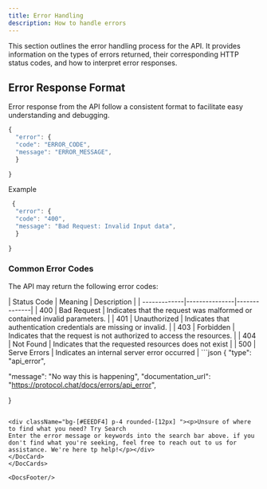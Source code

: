 ```yaml
---
title: Error Handling
description: How to handle errors
---
```


This section outlines the error handling process for the API. It provides information on the types of errors  returned, their corresponding HTTP status codes, and how to interpret error responses.

## Error Response Format
Error response from the API follow a consistent format to facilitate easy understanding and debugging.


```js
{
  "error": {
  "code": "ERROR_CODE",
  "message": "ERROR_MESSAGE",
  }
 
}
```
 Example

```js
 {
  "error": {
  "code": "400",
  "message": "Bad Request: Invalid Input data",
  }
 
}
```

### Common Error Codes

The API may return the following error codes:

<DocCards>
<DocCard>
| Status Code     | Meaning    | Description     |
| -------------|---------------|--------------|
| 400    | Bad Request   | Indicates that the request was malformed or contained invalid parameters.     |
| 401     | Unauthorized     | Indicates that authentication credentials are missing or invalid.     |
| 403     | Forbidden    | Indicates that the request is not authorized to access the resources.     |
| 404     | Not Found    | Indicates that the requested resources does not exist     |
| 500     | Serve Errors    | Indicates an internal server error occurred     |
</DocCard>
<DocCard>
```json
{
  "type": "api_error",
  
"message": "No way this is happening",
  "documentation_url": "https://protocol.chat/docs/errors/api_error",
  
}

```

<div className="bg-[#EEEDF4] p-4 rounded-[12px] "><p>Unsure of where to find what you need? Try Search 
Enter the error message or keywords into the search bar above. if you don't find what you're seeking, feel free to reach out to us for assistance. We're here tp help!</p></div>
</DocCard>
</DocCards>

<DocsFooter/>